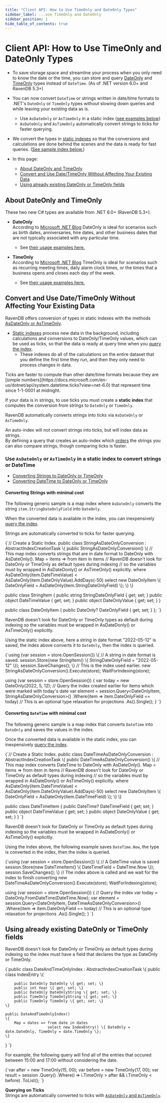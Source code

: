 ```yaml
---
title: "Client API: How to Use TimeOnly and DateOnly Types"
sidebar_label: ...use TimeOnly and DateOnly
sidebar_position: 1
hide_table_of_contents: true
---
```



# Client API: How to Use TimeOnly and DateOnly Types
<Admonition type="note" title="Note">

* To save storage space and streamline your process when you only need to know the date or the time, you can store and query 
  [DateOnly](https://devblogs.microsoft.com/dotnet/date-time-and-time-zone-enhancements-in-net-6/#the-dateonly-type) 
  and [TimeOnly](https://devblogs.microsoft.com/dotnet/date-time-and-time-zone-enhancements-in-net-6/#the-timeonly-type) types 
  instead of `DateTime`. (As of .NET version 6.0+ and RavenDB 5.3+)

* You can now convert `DateTime` or strings written in date/time formats to .NET's 
  `DateOnly` or `TimeOnly` types without slowing down queries and while leaving your existing data as is.  
   * Use `AsDateOnly` or `AsTimeOnly` in a static index ([see examples below](../../client-api/how-to/using-timeonly-and-dateonly.mdx#use--or--in-a-static-index-to-convert-strings-or-datetime))
   * `AsDateOnly` and `AsTimeOnly` automatically convert strings to ticks for faster querying.  

* We convert the types in [static indexes](../../indexes/map-indexes.mdx) so that the conversions and calculations are done behind the scenes
  and the data is ready for fast queries. ([See sample index below.](../../client-api/how-to/using-timeonly-and-dateonly.mdx#convert-and-use-date/timeonly-without-affecting-your-existing-data))  

* In this page: 
   * [About DateOnly and TimeOnly](../../client-api/how-to/using-timeonly-and-dateonly.mdx#about-dateonly-and-timeonly) 
   * [Convert and Use Date/TimeOnly Without Affecting Your Existing Data](../../client-api/how-to/using-timeonly-and-dateonly.mdx#convert-and-use-date/timeonly-without-affecting-your-existing-data) 
   * [Using already existing DateOnly or TimeOnly fields](../../client-api/how-to/using-timeonly-and-dateonly.mdx#using-already-existing-dateonly-or-timeonly-fields) 

</Admonition>

## About DateOnly and TimeOnly

These two new C# types are available from .NET 6.0+ (RavenDB 5.3+).  

* **DateOnly**  
  According to [Microsoft .NET Blog](https://devblogs.microsoft.com/dotnet/date-time-and-time-zone-enhancements-in-net-6/#the-dateonly-type)
  DateOnly is ideal for scenarios such as birth dates, anniversaries, hire dates, 
  and other business dates that are not typically associated with any particular time. 
  * See [their usage examples here.](https://devblogs.microsoft.com/dotnet/date-time-and-time-zone-enhancements-in-net-6/#the-dateonly-type)

* **TimeOnly**  
  According to [Microsoft .NET Blog](https://devblogs.microsoft.com/dotnet/date-time-and-time-zone-enhancements-in-net-6/#the-timeonly-type)
  TimeOnly is ideal for scenarios such as recurring meeting times, daily alarm clock times, 
  or the times that a business opens and closes each day of the week.
  * See [their usage examples here.](https://devblogs.microsoft.com/dotnet/date-time-and-time-zone-enhancements-in-net-6/#the-timeonly-type)



## Convert and Use Date/TimeOnly Without Affecting Your Existing Data

RavenDB offers conversion of types in static indexes with the methods [AsDateOnly or AsTimeOnly](../../client-api/how-to/using-timeonly-and-dateonly.mdx#use--or--in-a-static-index-to-convert-strings-or-datetime).

* [Static indexes](../../indexes/indexing-basics.mdx) process new data in the background, 
  including calculations and conversions to DateOnly/TimeOnly values, which can be used as ticks, 
  so that the data is ready at query time when you [query the index](../../indexes/querying/query-index.mdx).  
    * These indexes do all of the calculations on the entire dataset that you define the first time they run, and then they only need to 
      process changes in data. 

<Admonition type="info" title="Ticks" id="ticks" href="#ticks">
Ticks are faster to compute than other date/time formats because they are [simple numbers](https://docs.microsoft.com/en-us/dotnet/api/system.datetime.ticks?view=net-6.0) 
that represent time since 1-1-0001 at midnight.

If your data is in strings, to use ticks you must create a **static index** 
that computes the conversion from strings to `DateOnly` or `TimeOnly`.  

RavenDB automatically converts strings into ticks via `AsDateOnly` or `AsTimeOnly`.  

An auto-index will not convert strings into ticks, but will index data as strings.  
By defining a query that creates an auto-index which [orders](../../indexes/querying/sorting.mdx) the strings you can also compare strings, 
though comparing ticks is faster.  
</Admonition>

### Use `AsDateOnly` or `AsTimeOnly` in a static index to convert strings or DateTime

* [Converting Strings to DateOnly or TimeOnly](../../client-api/how-to/using-timeonly-and-dateonly.mdx#converting-strings-with-minimal-cost)
* [Converting DateTime to DateOnly or TimeOnly](../../client-api/how-to/using-timeonly-and-dateonly.mdx#converting--with-minimal-cost)

#### Converting Strings with minimal cost

The following generic sample is a map index where `AsDateOnly` converts the string `item.StringDateOnlyField` into `DateOnly`.  

When the converted data is available in the index, you can inexpensively [query the index](../../indexes/querying/query-index.mdx).

Strings are automatically converted to ticks for faster querying.  

<TabItem value="IndexConvertsStringsWithAsDateOnlySample" label="IndexConvertsStringsWithAsDateOnlySample">
<CodeBlock language="csharp">
{`// Create a Static Index.
public class StringAsDateOnlyConversion : AbstractIndexCreationTask<StringItem, DateOnlyItem>
\{
    public StringAsDateOnlyConversion()
    \{
        // This map index converts strings that are in date format to DateOnly with AsDateOnly().
        Map = items => from item in items
                       // RavenDB doesn't look for DateOnly or TimeOnly as default types during indexing
                       // so the variables must by wrapped in AsDateDonly() or AsTimeOnly() explicitly.
                       where AsDateOnly(item.DateTimeValue) < AsDateOnly(item.DateOnlyValue).AddDays(-50)
                           select new DateOnlyItem \{ DateOnlyField = AsDateOnly(item.StringDateOnlyField) \};
    \}
\}

public class StringItem
\{
    public string StringDateOnlyField \{ get; set; \}
    public object DateTimeValue \{ get; set; \}
    public object DateOnlyValue \{ get; set; \}
\}

public class DateOnlyItem
\{
    public DateOnly? DateOnlyField \{ get; set; \}
\};
`}
</CodeBlock>
</TabItem>

<Admonition type="note" title="Note">
RavenDB doesn't look for DateOnly or TimeOnly types as default during indexing
so the variables must be wrapped in AsDateDonly() or AsTimeOnly() explicitly.
</Admonition>

Using the static index above, here a string in date format "2022-05-12" is saved, the index above converts it to `DateOnly`, then 
the index is queried.  

<TabItem value="AsDateOnlyStringToDateOnlyQuerySample" label="AsDateOnlyStringToDateOnlyQuerySample">
<CodeBlock language="csharp">
{`using (var session = store.OpenSession())
\{
    // A string in date format is saved.
    session.Store(new StringItem()
    \{
        StringDateOnlyField = "2022-05-12"
    \});
    session.SaveChanges();
\}
// This is the index used earlier.
new StringAsDateOnlyConversion().Execute(store);
WaitForIndexing(store);

using (var session = store.OpenSession())
\{
    var today = new DateOnly(2022, 5, 12);
    // Query the index created earlier for items which were marked with today's date
    var element = session.Query<DateOnlyItem, StringAsDateOnlyConversion>()
        .Where(item => item.DateOnlyField == today)
        // This is an optional type relaxation for projections 
        .As<StringItem>().Single();
\}
`}
</CodeBlock>
</TabItem>
#### Converting `DateTime` with minimal cost

The following generic sample is a map index that converts `DateTime` into `DateOnly` and saves the values in the index.

Once the converted data is available in the static index, you can inexpensively [query the index](../../indexes/querying/query-index.mdx).

<TabItem value="IndexConvertsDateTimeWithAsDateOnlySample" label="IndexConvertsDateTimeWithAsDateOnlySample">
<CodeBlock language="csharp">
{`// Create a Static Index.
public class DateTimeAsDateOnlyConversion : AbstractIndexCreationTask<DateTimeItem, DateOnlyItem>
\{
    public DateTimeAsDateOnlyConversion()
    \{
        // This map index converts DateTime to DateOnly with AsDateOnly().
        Map = items => from item in items
                           // RavenDB doesn't look for DateOnly or TimeOnly as default types during indexing
                           // so the variables must by wrapped in AsDateDonly() or AsTimeOnly() explicitly.
                           where AsDateOnly(item.DateTimeValue) < AsDateOnly(item.DateOnlyValue).AddDays(-50)
                           select new DateOnlyItem \{ DateOnlyField = AsDateOnly(item.DateTimeField) \};
    \}
\}

public class DateTimeItem
\{
    public DateTime? DateTimeField \{ get; set; \}
    public object DateTimeValue \{ get; set; \}
    public object DateOnlyValue \{ get; set; \}
\}
`}
</CodeBlock>
</TabItem>

<Admonition type="note" title="Note">
RavenDB doesn't look for DateOnly or TimeOnly as default types during indexing
so the variables must be wrapped in AsDateDonly() or AsTimeOnly() explicitly.
</Admonition>

Using the index above, the following example saves `DateTime.Now`, the type is converted in the index, then 
the index is queried. 

<TabItem value="AsDateOnlyDateTimeToDateOnlyQuerySample" label="AsDateOnlyDateTimeToDateOnlyQuerySample">
<CodeBlock language="csharp">
{`using (var session = store.OpenSession()) 
\{
// A DateTime value is saved
session.Store(new DateTimeItem()
\{
    DateTimeField = DateTime.Now
\});
session.SaveChanges();
\}
// The index above is called and we wait for the index to finish converting
new DateTimeAsDateOnlyConversion().Execute(store);
WaitForIndexing(store);

using (var session = store.OpenSession())
\{
    // Query the index
    var today = DateOnly.FromDateTime(DateTime.Now);
    var element = session.Query<DateOnlyItem, DateTimeAsDateOnlyConversion>()
        .Where(item => item.DateOnlyField == today)
        // This is an optional type relaxation for projections 
        .As<DateTimeItem>().Single();
\}
`}
</CodeBlock>
</TabItem>




## Using already existing DateOnly or TimeOnly fields 

RavenDB doesn't look for DateOnly or TimeOnly as default types during indexing 
so the index must have a field that declares the type as DateOnly or TimeOnly. 

<TabItem value="DateAndTimeOnlyIndexSample" label="DateAndTimeOnlyIndexSample">
<CodeBlock language="csharp">
{`public class DateAndTimeOnlyIndex : AbstractIndexCreationTask<DateAndTimeOnly, DateAndTimeOnlyIndex.IndexEntry>
\{
    public class IndexEntry
    \{

        public DateOnly DateOnly \{ get; set; \}
        public int Year \{ get; set; \}
        public DateOnly DateOnlyString \{ get; set; \}
        public TimeOnly TimeOnlyString \{ get; set; \}
        public TimeOnly TimeOnly \{ get; set; \}
    \}

    public DateAndTimeOnlyIndex()
    \{
        Map = dates => from date in dates
                       select new IndexEntry() \{ DateOnly = date.DateOnly, TimeOnly = date.TimeOnly \};
    \}

\}
`}
</CodeBlock>
</TabItem>

For example, the following query will find all of the entries that occured between 15:00 and 17:00 
without considering the date.

<TabItem value="TimeOnly_between15-17" label="TimeOnly_between15-17">
<CodeBlock language="csharp">
{`var after = new TimeOnly(15, 00);
var before = new TimeOnly(17, 00);
var result = session
.Query<DateAndTimeOnly>()
.Where(i => i.TimeOnly > after && i.TimeOnly < before)
.ToList();
`}
</CodeBlock>
</TabItem>

**Querying on Ticks**  
Strings are automatically converted to ticks with [`AsDateOnly` and `AsTimeOnly`](../../client-api/how-to/using-timeonly-and-dateonly.mdx#use--or--in-a-static-index-to-convert-strings-or-datetime).  









